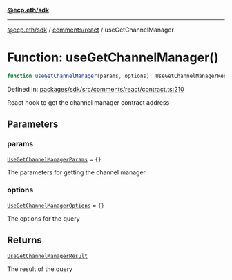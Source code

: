 [**@ecp.eth/sdk**](../../../index.mdx)

***

[@ecp.eth/sdk](/sdk-reference/index.mdx) / [comments/react](/sdk-reference/comments/react/index.mdx) / useGetChannelManager

# Function: useGetChannelManager()

```ts
function useGetChannelManager(params, options): UseGetChannelManagerResult;
```

Defined in: [packages/sdk/src/comments/react/contract.ts:210](https://github.com/ecp-eth/comments-monorepo/blob/main/packages/sdk/src/comments/react/contract.ts#L210)

React hook to get the channel manager contract address

## Parameters

### params

[`UseGetChannelManagerParams`](/sdk-reference/comments/react/type-aliases/UseGetChannelManagerParams.mdx) = `{}`

The parameters for getting the channel manager

### options

[`UseGetChannelManagerOptions`](/sdk-reference/comments/react/type-aliases/UseGetChannelManagerOptions.mdx) = `{}`

The options for the query

## Returns

[`UseGetChannelManagerResult`](/sdk-reference/comments/react/type-aliases/UseGetChannelManagerResult.mdx)

The result of the query
